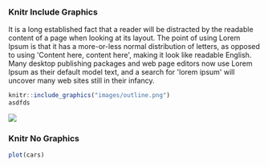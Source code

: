 ### Knitr Include Graphics

It is a long established fact that a reader will be distracted by the readable content of a page when looking at its layout. The point of using Lorem Ipsum is that it has a more-or-less normal distribution of letters, as opposed to using \'Content here, content here\', making it look like readable English. Many desktop publishing packages and web page editors now use Lorem Ipsum as their default model text, and a search for \'lorem ipsum\' will uncover many web sites still in their infancy.

```r
knitr::include_graphics("images/outline.png")
asdfds
```

![](images/outline.png)


### Knitr No Graphics

```r
plot(cars)
```